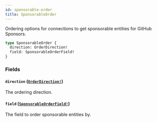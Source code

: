 ```yaml
---
id: sponsorable-order
title: SponsorableOrder
---
```


Ordering options for connections to get sponsorable entities for GitHub Sponsors.

```graphql
type SponsorableOrder {
  direction: OrderDirection!
  field: SponsorableOrderField!
}
```

### Fields

#### `direction` ([`OrderDirection!`](/docs/api/enums/order-direction))

The ordering direction.

#### `field` ([`SponsorableOrderField!`](/docs/api/enums/sponsorable-order-field))

The field to order sponsorable entities by.
